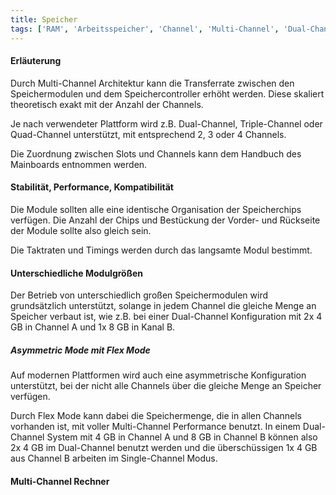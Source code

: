 ```yaml
---
title: Speicher
tags: ['RAM', 'Arbeitsspeicher', 'Channel', 'Multi-Channel', 'Dual-Channel']
---
```







#### Erläuterung

Durch Multi-Channel Architektur kann die Transferrate zwischen den Speichermodulen und dem Speichercontroller erhöht werden. Diese skaliert theoretisch exakt mit der Anzahl der Channels.

Je nach verwendeter Plattform wird z.B. Dual-Channel, Triple-Channel oder Quad-Channel unterstützt, mit entsprechend 2, 3 oder 4 Channels.

Die Zuordnung zwischen Slots und Channels kann dem Handbuch des Mainboards entnommen werden.



#### Stabilität, Performance, Kompatibilität

Die Module sollten alle eine identische Organisation der Speicherchips verfügen. Die Anzahl der Chips und Bestückung der Vorder- und Rückseite der Module sollte also gleich sein.

Die Taktraten und Timings werden durch das langsamte Modul bestimmt.



#### Unterschiedliche Modulgrößen

Der Betrieb von unterschiedlich großen Speichermodulen wird grundsätzlich unterstützt, solange in jedem Channel die gleiche Menge an Speicher verbaut ist, wie z.B. bei einer Dual-Channel Konfiguration mit 2x 4 GB in Channel A und 1x 8 GB in Kanal B.



##### Asymmetric Mode mit Flex Mode

Auf modernen Plattformen wird auch eine asymmetrische Konfiguration unterstützt, bei der nicht alle Channels über die gleiche Menge an Speicher verfügen.

Durch Flex Mode kann dabei die Speichermenge, die in allen Channels vorhanden ist, mit voller Multi-Channel Performance benutzt. In einem Dual-Channel System mit 4 GB in Channel A und 8 GB in Channel B können also 2x 4 GB im Dual-Channel benutzt werden und die überschüssigen 1x 4 GB aus Channel B arbeiten im Single-Channel Modus.



#### Multi-Channel Rechner

<MemoryChannelCalculator />



